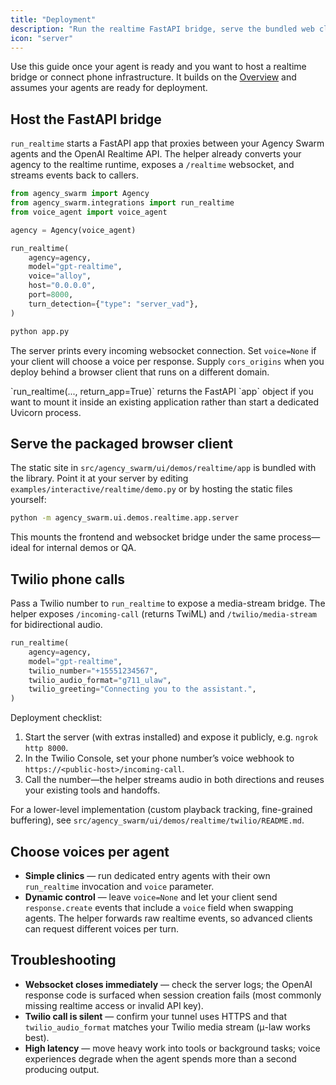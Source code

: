 ```yaml
---
title: "Deployment"
description: "Run the realtime FastAPI bridge, serve the bundled web client, and connect Twilio phone calls."
icon: "server"
---
```


Use this guide once your agent is ready and you want to host a realtime bridge or connect phone infrastructure. It builds on the [Overview](./overview) and assumes your agents are ready for deployment.

## Host the FastAPI bridge

`run_realtime` starts a FastAPI app that proxies between your Agency Swarm agents and the OpenAI Realtime API. The helper already converts your agency to the realtime runtime, exposes a `/realtime` websocket, and streams events back to callers.

```python
from agency_swarm import Agency
from agency_swarm.integrations import run_realtime
from voice_agent import voice_agent

agency = Agency(voice_agent)

run_realtime(
    agency=agency,
    model="gpt-realtime",
    voice="alloy",
    host="0.0.0.0",
    port=8000,
    turn_detection={"type": "server_vad"},
)
```

```bash
python app.py
```

The server prints every incoming websocket connection. Set `voice=None` if your client will choose a voice per response. Supply `cors_origins` when you deploy behind a browser client that runs on a different domain.

<Tip>
`run_realtime(..., return_app=True)` returns the FastAPI `app` object if you want to mount it inside an existing application rather than start a dedicated Uvicorn process.
</Tip>

## Serve the packaged browser client

The static site in `src/agency_swarm/ui/demos/realtime/app` is bundled with the library. Point it at your server by editing `examples/interactive/realtime/demo.py` or by hosting the static files yourself:

```bash
python -m agency_swarm.ui.demos.realtime.app.server
```

This mounts the frontend and websocket bridge under the same process—ideal for internal demos or QA.

## Twilio phone calls

Pass a Twilio number to `run_realtime` to expose a media-stream bridge. The helper exposes `/incoming-call` (returns TwiML) and `/twilio/media-stream` for bidirectional audio.

```python
run_realtime(
    agency=agency,
    model="gpt-realtime",
    twilio_number="+15551234567",
    twilio_audio_format="g711_ulaw",
    twilio_greeting="Connecting you to the assistant.",
)
```

Deployment checklist:

1. Start the server (with extras installed) and expose it publicly, e.g. `ngrok http 8000`.
2. In the Twilio Console, set your phone number’s voice webhook to `https://<public-host>/incoming-call`.
3. Call the number—the helper streams audio in both directions and reuses your existing tools and handoffs.

For a lower-level implementation (custom playback tracking, fine-grained buffering), see `src/agency_swarm/ui/demos/realtime/twilio/README.md`.

## Choose voices per agent

- **Simple clinics** — run dedicated entry agents with their own `run_realtime` invocation and `voice` parameter.
- **Dynamic control** — leave `voice=None` and let your client send `response.create` events that include a `voice` field when swapping agents. The helper forwards raw realtime events, so advanced clients can request different voices per turn.

## Troubleshooting

- **Websocket closes immediately** — check the server logs; the OpenAI response code is surfaced when session creation fails (most commonly missing realtime access or invalid API key).
- **Twilio call is silent** — confirm your tunnel uses HTTPS and that `twilio_audio_format` matches your Twilio media stream (μ-law works best).
- **High latency** — move heavy work into tools or background tasks; voice experiences degrade when the agent spends more than a second producing output.
